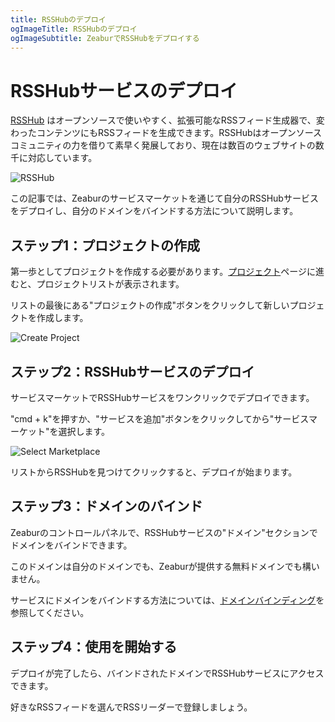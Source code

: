 ```yaml
---
title: RSSHubのデプロイ
ogImageTitle: RSSHubのデプロイ
ogImageSubtitle: ZeaburでRSSHubをデプロイする
---
```


# RSSHubサービスのデプロイ

[RSSHub](https://rsshub.app) はオープンソースで使いやすく、拡張可能なRSSフィード生成器で、変わったコンテンツにもRSSフィードを生成できます。RSSHubはオープンソースコミュニティの力を借りて素早く発展しており、現在は数百のウェブサイトの数千に対応しています。

![RSSHub](/marketplace/rsshub/intro.png)

この記事では、Zeaburのサービスマーケットを通じて自分のRSSHubサービスをデプロイし、自分のドメインをバインドする方法について説明します。

## ステップ1：プロジェクトの作成

第一歩としてプロジェクトを作成する必要があります。[プロジェクト](https://dash.zeabur.com/projects)ページに進むと、プロジェクトリストが表示されます。

リストの最後にある"プロジェクトの作成"ボタンをクリックして新しいプロジェクトを作成します。

![Create Project](/deploy/common/create-project.en-US.png)

## ステップ2：RSSHubサービスのデプロイ

サービスマーケットでRSSHubサービスをワンクリックでデプロイできます。

"cmd + k"を押すか、"サービスを追加"ボタンをクリックしてから"サービスマーケット"を選択します。

![Select Marketplace](/deploy/common/select-service.en-US.png)

リストからRSSHubを見つけてクリックすると、デプロイが始まります。

## ステップ3：ドメインのバインド

Zeaburのコントロールパネルで、RSSHubサービスの"ドメイン"セクションでドメインをバインドできます。

このドメインは自分のドメインでも、Zeaburが提供する無料ドメインでも構いません。

サービスにドメインをバインドする方法については、[ドメインバインディング](../deploy/domain-binding)を参照してください。

## ステップ4：使用を開始する

デプロイが完了したら、バインドされたドメインでRSSHubサービスにアクセスできます。

好きなRSSフィードを選んでRSSリーダーで登録しましょう。